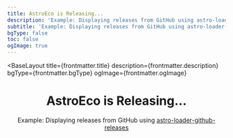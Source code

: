 ```yaml
---
title: AstroEco is Releasing...
description: 'Example: Displaying releases from GitHub using astro-loader-github-releases'
subtitle: 'Example: Displaying releases from GitHub using astro-loader-github-releases'
bgType: false
toc: false
ogImage: true
---
```



<BaseLayout
  title={frontmatter.title}
  description={frontmatter.description}
  bgType={frontmatter.bgType}
  ogImage={frontmatter.ogImage}
>
  <header class="prose mx-auto mb-16.8 text-center">
    <h1 class="mb-0 ml-12 lt-sm:ml-0"
    >AstroEco is <span class="animate-pulse">Releasing...</span></h1>
    <p class="mt--4! op-50 text-center italic"
    >Example: Displaying releases from GitHub using <a href="https://github.com/lin-stephanie/astro-loaders/tree/main/packages/astro-loader-github-releases" target="_blank">astro-loader-github-releases</a></p>
  </header>
  <div class="max-w-65ch mx-auto">
    <GithubView collectionType="releases" />
  </div>
</BaseLayout>
